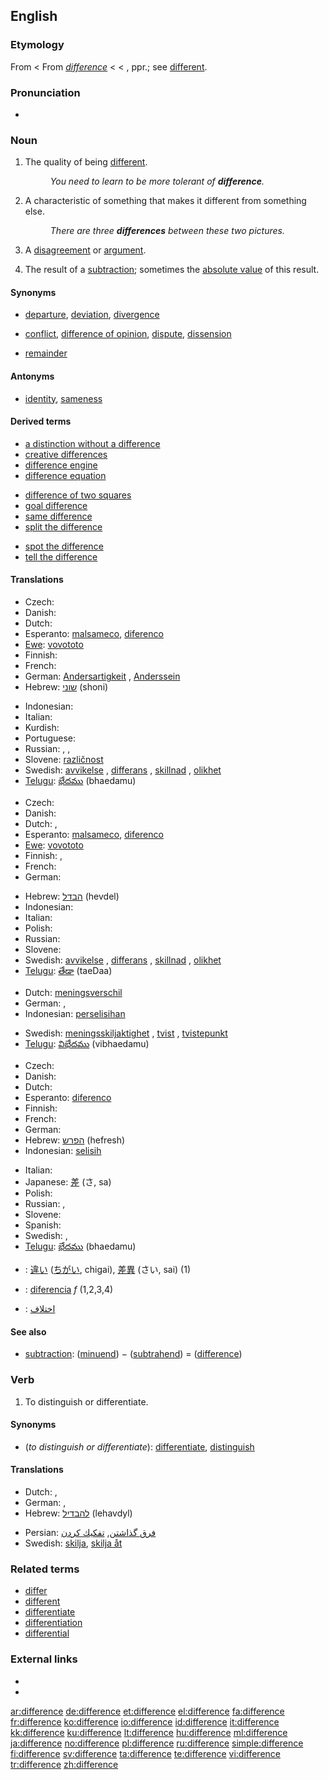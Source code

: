 {{wikipedia|dab=difference}}
{{also|différence}}
==English==

===Etymology===
From {{etyl|enm}} < From {{etyl|fro}} ''[[différence|difference]]'' < {{etyl|la}} {{term|differentia||difference}} < {{term|differens||different}}, ppr.; see [[different]].

===Pronunciation===
* {{audio|en-us-difference.ogg|Audio (US)}}

===Noun===
{{en-noun|s|-}}

# {{uncountable}} The quality of being [[different]].
#: ''You need to learn to be more tolerant of '''difference'''.''
# {{countable}} A characteristic of something that makes it different from something else.
#: ''There are three '''differences''' between these two pictures.''
# {{countable}} A [[disagreement]] or [[argument]].
# {{countable|arithmetic}} The result of a [[subtraction]]; sometimes the [[absolute value]] of this result.

====Synonyms====
* {{sense|characteristic of something that makes it different from something else}} [[departure]], [[deviation]], [[divergence]]
* {{sense|disagreement or argument about something important}} [[conflict]], [[difference of opinion]], [[dispute]], [[dissension]]
* {{sense|arithmetic: result of a subtraction}} [[remainder]]

====Antonyms====
* {{sense|quality of being different}} [[identity]], [[sameness]]

====Derived terms====
{{rel-top3|Terms derived from the noun "difference"}}
* [[a distinction without a difference]]
* [[creative differences]]
* [[difference engine]]
* [[difference equation]]
{{rel-mid3}}
* [[difference of two squares]]
* [[goal difference]]
* [[same difference]]
* [[split the difference]]
{{rel-mid3}}
* [[spot the difference]]
* [[tell the difference]]
{{rel-bottom}}

====Translations====
{{trans-top|quality of being different}}
* Czech: {{t+|cs|rozdíl|m}}
* Danish: {{t|da|forskel|c}}
* Dutch: {{t+|nl|verschil|n}}
* Esperanto: [[malsameco]], [[diferenco]]
* [[Ewe]]: [[vovototo]]
* Finnish: {{t-|fi|erilaisuus}}
* French: {{t+|fr|différence|f}}
* German: [[Andersartigkeit]] {{f}}, [[Anderssein]] {{n}}
* Hebrew: [[שוני]] (shoni) {{m}}
{{trans-mid}}
* Indonesian: {{t-|id|beda|alt=perbedaan|xs=Indonesian}}
* Italian: {{t+|it|differenza|f}}
* Kurdish: {{KUchar|[[جیاوازی]]}}
* Portuguese: {{t+|pt|diferença|f}}
* Russian: {{t+|ru|различие|f|sc=Cyrl}}, {{t+|ru|отличие|f|sc=Cyrl}}, {{t+|ru|разница|f|sc=Cyrl}}
* Slovene: [[različnost]] {{f}}
* Swedish: [[avvikelse]] {{c}}, [[differans]] {{c}}, [[skillnad]] {{c}}, [[olikhet]] {{c}}
* [[Telugu]]: [[భేదము]] (bhaedamu)
{{trans-bottom}}

{{trans-top|characteristic of something that makes it different from something else}}
* Czech: {{t+|cs|rozdíl|m}}
* Danish: {{t|da|forskel|c}}
* Dutch: {{t+|nl|verschil|n}}, {{t-|nl|onderscheid|n}}
* Esperanto: [[malsameco]], [[diferenco]]
* [[Ewe]]: [[vovototo]]
* Finnish: {{t+|fi|ero}}, {{t-|fi|eroavaisuus}}
* French: {{t+|fr|différence|f}}
* German: {{t+|de|Unterschied|m}}
{{trans-mid}}
* Hebrew: [[הבדל]] (hevdel) {{m}}
* Indonesian: {{t-|id|beda|alt=perbedaan|xs=Indonesian}}
* Italian: {{t+|it|differenza|f}}
* Polish: {{t+|pl|różnica|f}}
* Russian: {{t|ru|отличительная черта|f|tr=otličítel’naja čertá|sc=Cyrl}}
* Slovene: {{t+|sl|razlika|f}}
* Swedish: [[avvikelse]] {{c}}, [[differans]] {{c}}, [[skillnad]] {{c}}, [[olikhet]] {{c}}
* [[Telugu]]: [[తేడా]] (taeDaa)
{{trans-bottom}}

{{trans-top|disagreement or argument about something important}}
* Dutch: [[meningsverschil]]
* German: {{t-|de|Meinungsverschiedenheit|f}}, {{t+|de|Differenz|f}}
* Indonesian: [[selisih|perselisihan]]
{{trans-mid}}
* Swedish: [[meningsskiljaktighet]] {{c}}, [[tvist]] {{c}}, [[tvistepunkt]] {{c}}
* [[Telugu]]: [[విభేదము]] (vibhaedamu)
{{trans-bottom}}

{{trans-top|arithmetic: result of a subtraction}}
* Czech: {{t+|cs|rozdíl|m}}
* Danish: {{t-|da|differens|c}}
* Dutch: {{t+|nl|verschil|n}}
* Esperanto: [[diferenco]]
* Finnish: {{t+|fi|erotus}}
* French: {{t+|fr|différence|f}}
* German: {{t+|de|Differenz|f}}
* Hebrew: [[הפרש]] (hefresh) {{m}}
* Indonesian: [[selisih]]
{{trans-mid}}
* Italian: {{t+|it|differenza|f}}
* Japanese: [[差]] (さ, sa)
* Polish: {{t+|pl|różnica|f}}
* Russian: {{t|ru|разность|f|tr=ráznost’|sc=Cyrl}}, {{t|ru|разница|f|tr=ráznitsa|sc=Cyrl}}
* Slovene: {{t+|sl|razlika|f}}
* Spanish: {{t-|es|diferencia|f}}
* Swedish: {{t+|sv|differens|c}}, {{t+|sv|skillnad|c}}
* [[Telugu]]: [[భేదము]] (bhaedamu)
{{trans-bottom}}

{{checktrans-top}}
* {{ttbc|Japanese}}: [[違い]] ([[ちがい]], chigai), [[差異]] (さい, sai) (1)
* {{ttbc|Spanish}}: [[diferencia]] ''f'' (1,2,3,4)
* {{ttbc|Persian}}: [[تفاوت|اختلاف]]
{{trans-bottom}}

====See also====
* [[subtraction]]: ([[minuend]]) − ([[subtrahend]]) = ([[difference]])

===Verb===
{{en-verb|differenc|ing}}

# {{transitive}} To distinguish or differentiate.

====Synonyms====
* (''to distinguish or differentiate''): [[differentiate]], [[distinguish]]

====Translations====
{{trans-top|to distinguish or differentiate}}
* Dutch: {{t+|nl|differentiëren}}, {{t-|nl|onderscheiden}}
* German: {{t+|de|differenzieren}}, {{t+|de|unterscheiden}}
* Hebrew: [[להבדיל]] (lehavdyl)
{{trans-mid}}
* Persian: [[فرق گذاشتن]], [[تفكيك كردن]]
* Swedish: [[skilja]], [[skilja åt]]
{{trans-bottom}}

===Related terms===
* [[differ]]
* [[different]]
* [[differentiate]]
* [[differentiation]]
* [[differential]]

===External links===
* {{R:Webster 1913}}
* {{R:Century 1911}}

[[ar:difference]]
[[de:difference]]
[[et:difference]]
[[el:difference]]
[[fa:difference]]
[[fr:difference]]
[[ko:difference]]
[[io:difference]]
[[id:difference]]
[[it:difference]]
[[kk:difference]]
[[ku:difference]]
[[lt:difference]]
[[hu:difference]]
[[ml:difference]]
[[ja:difference]]
[[no:difference]]
[[pl:difference]]
[[ru:difference]]
[[simple:difference]]
[[fi:difference]]
[[sv:difference]]
[[ta:difference]]
[[te:difference]]
[[vi:difference]]
[[tr:difference]]
[[zh:difference]]